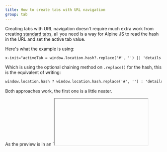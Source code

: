 ```yaml
---
title: How to create tabs with URL navigation
group: tab
---
```


Creating tabs with URL navigation doesn't require much extra work from creating [standard tabs](/examples/tabs), all you need is a way for Alpine JS to read the hash in the URL and set the active tab value.

Here's what the example is using:

```html
x-init="activeTab = window.location.hash?.replace('#', '') || 'details'"
```

Which is using the optional chaining method on `.replace()` for the hash, this is the equivalent of writing:

```html
window.location.hash ? window.location.hash.replace('#', '') : 'details'
```

Both approaches work, the first one is a little neater.

<Callout>
As the preview is in an `<iframe>` you won't see the URL changing. However, if you to the [component code](/components/tabs-with-url.html) for the preview you will see it working.
</Callout>
